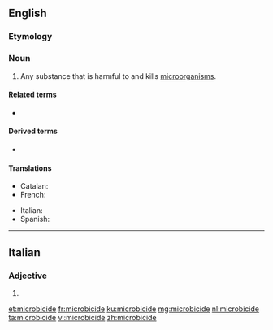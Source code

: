==English==
{{wikipedia}}

===Etymology===
{{suffix|microbe|cide|lang=en}}

===Noun===
{{en-noun}}

# Any substance that is harmful to and kills [[microorganism]]s.

====Related terms====
* {{l|en|microbe}}

====Derived terms====
* {{l|en|microbicidal}}

====Translations====
{{trans-top|substance that is harmful to microorganisms}}
* Catalan: {{t|ca|microbicida|f}}
* French: {{t+|fr|microbicide}}
{{trans-mid}}
* Italian: {{t|it|microbicida|m}}
* Spanish: {{t|es|microbicida|f}}
{{trans-bottom}}

----

==Italian==

===Adjective===
{{head|it|adjective form}}

# {{feminine plural of|microbicida|lang=it}}

[[et:microbicide]]
[[fr:microbicide]]
[[ku:microbicide]]
[[mg:microbicide]]
[[nl:microbicide]]
[[ta:microbicide]]
[[vi:microbicide]]
[[zh:microbicide]]